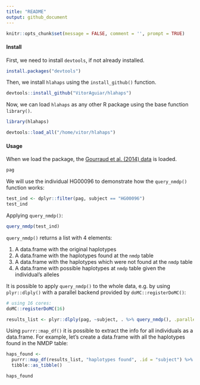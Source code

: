 ```yaml
---
title: "README"
output: github_document
---
```


```r
knitr::opts_chunk$set(message = FALSE, comment = '', prompt = TRUE)
```

#### Install

First, we need to install `devtools`, if not already installed.

```r
install.packages("devtools")
```

Then, we install `hlahaps` using the `install_github()` function.
```r
devtools::install_github("VitorAguiar/hlahaps")
```

Now, we can load `hlahaps` as any other R package using the base function `library()`.

```r
library(hlahaps)
```

```r
devtools::load_all("/home/vitor/hlahaps")
```

#### Usage

When we load the package, the [Gourraud et al. (2014) data](http://dx.doi.org/10.1371/journal.pone.0097282) is loaded. 

```r
pag
```

We will use the individual HG00096 to demonstrate how the `query_nmdp()` function works:

```r
test_ind <- dplyr::filter(pag, subject == "HG00096")
test_ind
```

Applying `query_nmdp()`:

```r
query_nmdp(test_ind)
```

`query_nmdp()` returns a list with 4 elements:

1. A data.frame with the original haplotypes
2. A data.frame with the haplotypes found at the `nmdp` table
3. A data.frame with the haplotypes which were not found at the `nmdp` table
4. A data.frame with possible haplotypes at `nmdp` table given the individual's alleles

It is possible to apply `query_nmdp()` to the whole data, e.g. by using `plyr::dlply()` with a parallel backend provided by `doMC::registerDoMC()`:

```r
# using 16 cores:
doMC::registerDoMC(16)

results_list <- plyr::dlply(pag, ~subject, . %>% query_nmdp(), .parallel = TRUE)
```

Using `purrr::map_df()` it is possible to extract the info for all individuals as a data.frame. 
For example, let's create a data.frame with all the haplotypes found in the NMDP table:

```r
haps_found <- 
  purrr::map_df(results_list, "haplotypes found", .id = "subject") %>%
  tibble::as_tibble()

haps_found
```
